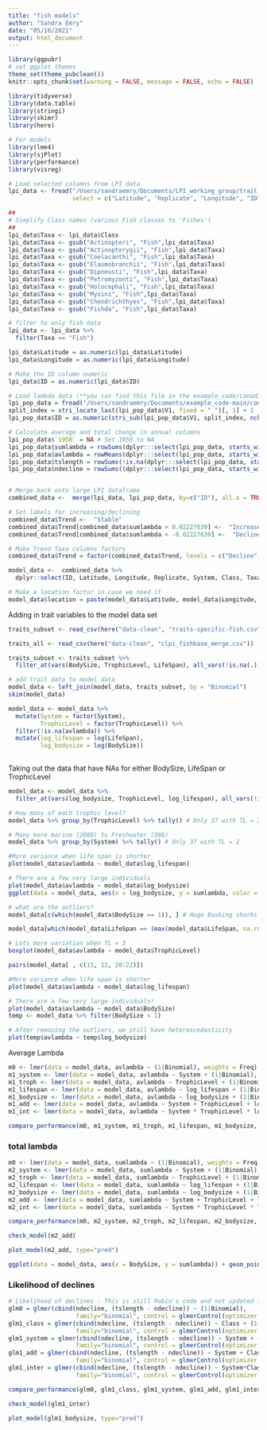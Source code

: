 ```yaml
---
title: "fish models"
author: "Sandra Emry"
date: "05/10/2021"
output: html_document
---
```



```r
library(ggpubr)
# set ggplot themes 
theme_set(theme_pubclean())
knitr::opts_chunk$set(warning = FALSE, message = FALSE, echo = FALSE) 

library(tidyverse)
library(data.table)
library(stringi)
library(skimr)
library(here)

# For models
library(lme4)
library(sjPlot)
library(performance)
library(visreg)
```

```r
# Load selected columns from LPI data
lpi_data <- fread("/Users/sandraemry/Documents/LPI_working_group/trait_based/trait_data_hunting/data-raw/CIEE_LPI_dataset.csv", na.strings = "NA", 
                  select = c("Latitude", "Replicate", "Longitude", "ID", "System", "Class", "Binomial", "Common_name"))

##
# Simplify Class names (various Fish classes to 'Fishes')
##
lpi_data$Taxa <- lpi_data$Class 
lpi_data$Taxa <- gsub("Actinopteri", "Fish",lpi_data$Taxa)
lpi_data$Taxa <- gsub("Actinopterygii", "Fish",lpi_data$Taxa)
lpi_data$Taxa <- gsub("Coelacanthi", "Fish",lpi_data$Taxa)
lpi_data$Taxa <- gsub("Elasmobranchii", "Fish",lpi_data$Taxa)
lpi_data$Taxa <- gsub("Dipneusti", "Fish",lpi_data$Taxa)
lpi_data$Taxa <- gsub("Petromyzonti", "Fish",lpi_data$Taxa)
lpi_data$Taxa <- gsub("Holocephali", "Fish",lpi_data$Taxa)
lpi_data$Taxa <- gsub("Myxini", "Fish",lpi_data$Taxa)
lpi_data$Taxa <- gsub("Chondrichthyes", "Fish",lpi_data$Taxa)
lpi_data$Taxa <- gsub("Fishda", "Fish",lpi_data$Taxa)

# filter to only fish data
lpi_data <- lpi_data %>% 
  filter(Taxa == "Fish")

lpi_data$Latitude = as.numeric(lpi_data$Latitude)
lpi_data$Longitude = as.numeric(lpi_data$Longitude)

# Make the ID column numeric
lpi_data$ID = as.numeric(lpi_data$ID)

# Load lambda data (**you can find this file in the example_code/canadian_poplevel/ folder **)
lpi_pop_data = fread("/Users/sandraemry/Documents/example_code-main/canadian_poplevel/all_canada_pops_poplevel.csv_pops_lambda.csv", na.strings = "NA")
split_index = stri_locate_last(lpi_pop_data$V1, fixed = "_")[, 1] + 1
lpi_pop_data$ID = as.numeric(stri_sub(lpi_pop_data$V1, split_index, nchar(lpi_pop_data$V1)))

# Calculate average and total change in annual columns
lpi_pop_data$`1950` = NA # Set 1950 to NA
lpi_pop_data$sumlambda = rowSums(dplyr:::select(lpi_pop_data, starts_with(c("19", "20"))), na.rm = T)
lpi_pop_data$avlambda = rowMeans(dplyr:::select(lpi_pop_data, starts_with(c("19", "20"))), na.rm = T)
lpi_pop_data$tslength = rowSums(!is.na(dplyr:::select(lpi_pop_data, starts_with(c("19", "20")))), na.rm = T)
lpi_pop_data$ndecline = rowSums((dplyr:::select(lpi_pop_data, starts_with(c("19", "20"))) < 0), na.rm = T)


# Merge back onto large LPI dataframe
combined_data <-  merge(lpi_data, lpi_pop_data, by=c("ID"), all.x = TRUE)

# Set labels for increasing/declining
combined_data$Trend <-  "Stable"
combined_data$Trend[combined_data$sumlambda > 0.02227639] <-  "Increase" # Overall change of >5%
combined_data$Trend[combined_data$sumlambda < -0.02227639] <-  "Decline" # Overall decline of <5%

# Make Trend Taxa columns factors 
combined_data$Trend = factor(combined_data$Trend, levels = c("Decline", "Stable", "Increase"))

model_data <-  combined_data %>%
  dplyr::select(ID, Latitude, Longitude, Replicate, System, Class, Taxa, Binomial, Common_name, Freq, sumlambda, avlambda,Trend, tslength, ndecline)

# Make a location factor in case we need it
model_data$location = paste(model_data$Latitude, model_data$Longitude, sep = ",")

```


Adding in trait variables to the model data set 
```r
traits_subset <- read_csv(here("data-clean", "traits-specific-fish.csv"))

traits_all <- read_csv(here("data-clean", "clpi_fishbase_merge.csv"))

traits_subset <- traits_subset %>% 
  filter_at(vars(BodySize, TrophicLevel, LifeSpan), all_vars(!is.na(.))) # use complete.cases

# add trait data to model data 
model_data <- left_join(model_data, traits_subset, by = "Binomial")
skim(model_data)

model_data <- model_data %>% 
  mutate(System = factor(System),
         TrophicLevel = factor(TrophicLevel)) %>% 
  filter(!is.na(avlambda)) %>% 
  mutate(log_lifespan = log(LifeSpan),
         log_bodysize = log(BodySize))
  
```


Taking out the data that have NAs for either BodySize, LifeSpan or TrophicLevel 

```r
model_data <- model_data %>% 
  filter_at(vars(log_bodysize, TrophicLevel, log_lifespan), all_vars(!is.na(.))) # use complete.cases

# How many of each trophic level?
model_data %>% group_by(TrophicLevel) %>% tally() # Only 37 with TL = 2

# Many more marine (2088) to Freshwater (388)
model_data %>% group_by(System) %>% tally() # Only 37 with TL = 2

#More variance when life span is shorter
plot(model_data$avlambda ~ model_data$log_lifespan)

# There are a few very large individuals
plot(model_data$avlambda ~ model_data$log_bodysize)
ggplot(data = model_data, aes(x = log_bodysize, y = sumlambda, color = TrophicLevel)) + geom_point()

# what are the outliers?
model_data[c(which(model_data$BodySize == 1)), ] # Huge Basking sharks

model_data[which(model_data$LifeSpan == (max(model_data$LifeSpan, na.rm = TRUE))), ] # Very old Greenland Sharks 

# Lots more variation when TL = 3
boxplot(model_data$avlambda ~ model_data$TrophicLevel)

pairs(model_data[ , c(11, 12, 20:22)])  

#More variance when life span is shorter
plot(model_data$avlambda ~ model_data$log_lifespan)

# There are a few very large individuals!
plot(model_data$avlambda ~ model_data$BodySize)
temp <- model_data %>% filter(BodySize < 1)

# After removing the outliers, we still have heteroscedasticity 
plot(temp$avlambda ~ temp$log_bodysize)


```



Average Lambda

```r

m0 <- lmer(data = model_data, avlambda ~ (1|Binomial), weights = Freq)
m1_system <- lmer(data = model_data, avlambda ~ System + (1|Binomial), weights = Freq)
m1_troph <- lmer(data = model_data, avlambda ~ TrophicLevel + (1|Binomial), weights = Freq)
m1_lifespan <- lmer(data = model_data, avlambda ~ log_lifespan + (1|Binomial), weights = Freq)
m1_bodysize <- lmer(data = model_data, avlambda ~ log_bodysize + (1|Binomial), weights = Freq)
m1_add <- lmer(data = model_data, avlambda ~ System + TrophicLevel + log_lifespan + log_bodysize + (1|Binomial), weights = Freq)
m1_int <- lmer(data = model_data, avlambda ~ System * TrophicLevel * log_lifespan * log_bodysize + (1|Binomial), weights = Freq) # rank deficient 

compare_performance(m0, m1_system, m1_troph, m1_lifespan, m1_bodysize, m1_add, m1_int)


```

### total lambda 

```r

m0 <- lmer(data = model_data, sumlambda ~ (1|Binomial), weights = Freq)
m2_system <- lmer(data = model_data, sumlambda ~ System + (1|Binomial), weights = Freq)
m2_troph <- lmer(data = model_data, sumlambda ~ TrophicLevel + (1|Binomial), weights = Freq)
m2_lifespan <- lmer(data = model_data, sumlambda ~ log_lifespan + (1|Binomial), weights = Freq)
m2_bodysize <- lmer(data = model_data, sumlambda ~ log_bodysize + (1|Binomial), weights = Freq)
m2_add <- lmer(data = model_data, sumlambda ~ System + TrophicLevel + log_lifespan + log_bodysize + (1|Binomial), weights = Freq)
m2_int <- lmer(data = model_data, sumlambda ~ System * TrophicLevel * log_lifespan * log_bodysize + (1|Binomial), weights = Freq) # rank deficient 

compare_performance(m0, m2_system, m2_troph, m2_lifespan, m2_bodysize, m2_add, m2_int)

check_model(m2_add)

plot_model(m2_add, type="pred")

ggplot(data = model_data, aes(x = BodySize, y = sumlambda)) + geom_point()

```

### Likelihood of declines
```r
# Likelihood of declines - This is still Robin's code and not updated for fish 
glm0 = glmer(cbind(ndecline, (tslength - ndecline)) ~ (1|Binomial),  
                   family="binomial", control = glmerControl(optimizer = "bobyqa"), data = model_data)
glm1_class = glmer(cbind(ndecline, (tslength - ndecline)) ~ Class + (1|Binomial),  
                   family="binomial", control = glmerControl(optimizer = "bobyqa"), data = model_data)
glm1_system = glmer(cbind(ndecline, (tslength - ndecline)) ~ System + (1|Binomial),  
                   family="binomial", control = glmerControl(optimizer = "bobyqa"), data = model_data)
glm1_add = glmer(cbind(ndecline, (tslength - ndecline)) ~ System + Class + (1|Binomial),  
                   family="binomial", control = glmerControl(optimizer = "bobyqa"), data = model_data)
glm1_inter = glmer(cbind(ndecline, (tslength - ndecline)) ~ System*Class + (1|Binomial),  
                   family="binomial", control = glmerControl(optimizer = "bobyqa"), data = model_data)

compare_performance(glm0, glm1_class, glm1_system, glm1_add, glm1_inter)

check_model(glm1_inter)

plot_model(glm1_bodysize, type="pred")
```

